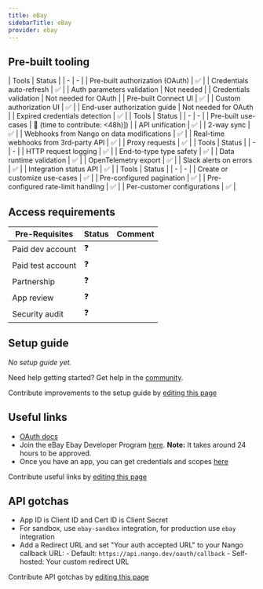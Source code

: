 ```yaml
---
title: eBay
sidebarTitle: eBay
provider: ebay
---
```




<Overview />

## Pre-built tooling

<AccordionGroup>
<Accordion title="✅ Authorization">
| Tools | Status |
| - | - |
| Pre-built authorization (OAuth) | ✅ |
| Credentials auto-refresh | ✅ |
| Auth parameters validation | Not needed |
| Credentials validation | Not needed for OAuth |
| Pre-built Connect UI | ✅ |
| Custom authorization UI | ✅ |
| End-user authorization guide | Not needed for OAuth |
| Expired credentials detection | ✅ |
</Accordion>
<Accordion title="✅ Read & write data">
| Tools | Status |
| - | - |
| Pre-built use-cases | 🚫 (time to contribute: &lt;48h)]) |
| API unification | ✅ |
| 2-way sync | ✅ |
| Webhooks from Nango on data modifications | ✅ |
| Real-time webhooks from 3rd-party API | ✅ |
| Proxy requests | ✅ |
</Accordion>
<Accordion title="✅ Observability & data quality">
| Tools | Status |
| - | - |
| HTTP request logging | ✅ |
| End-to-type type safety | ✅ |
| Data runtime validation | ✅ |
| OpenTelemetry export | ✅ |
| Slack alerts on errors | ✅ |
| Integration status API | ✅ |
</Accordion>
<Accordion title="✅ Customization">
| Tools | Status |
| - | - |
| Create or customize use-cases | ✅ |
| Pre-configured pagination | ✅ |
| Pre-configured rate-limit handling | ✅ |
| Per-customer configurations | ✅ |
</Accordion>
</AccordionGroup>

<PreBuiltUseCases />

## Access requirements
| Pre-Requisites | Status | Comment|
| - | - | - |
| Paid dev account | ❓ |  |
| Paid test account | ❓ |  |
| Partnership | ❓ | |
| App review | ❓ |  |
| Security audit | ❓ | |


## Setup guide

_No setup guide yet._

<Tip>Need help getting started? Get help in the [community](https://nango.dev/slack).</Tip>

<Note>Contribute improvements to the setup guide by [editing this page](https://github.com/nangohq/nango/tree/master/docs-v2/integrations/all/ebay.mdx)</Note>

## Useful links

-   [OAuth docs](https://developer.ebay.com/api-docs/static/oauth-consent-request.html)
-   Join the eBay Ebay Developer Program [here](https://developer.ebay.com/signin?tab=register). 
**Note:** It takes around 24 hours to be approved.
-   Once you have an app, you can get credentials and scopes [here](https://developer.ebay.com/my/keys) 

<Note>Contribute useful links by [editing this page](https://github.com/nangohq/nango/tree/master/docs-v2/integrations/all/ebay.mdx)</Note>

## API gotchas

-   App ID is Client ID and Cert ID is Client Secret
-   For sandbox, use `ebay-sandbox` integration, for production use `ebay` integration
-   Add a Redirect URL and set "Your auth accepted URL" to your Nango callback URL:
        - Default: `https://api.nango.dev/oauth/callback`
        - Self-hosted: Your custom redirect URL

<Note>Contribute API gotchas by [editing this page](https://github.com/nangohq/nango/tree/master/docs-v2/integrations/all/ebay.mdx)</Note>
